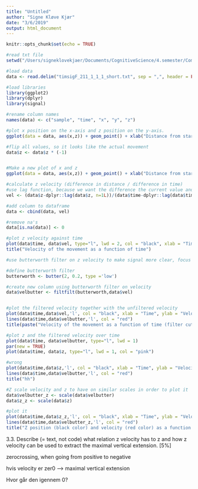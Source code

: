 ```yaml
---
title: "Untitled"
author: "Signe Kløve Kjær"
date: "3/6/2019"
output: html_document
---
```


```r
knitr::opts_chunk$set(echo = TRUE)
```



```r
#read txt file 
setwd("/Users/signeklovekjaer/Documents/CognitiveScience/4.semester/Computational_modeling_for_cognitive_science/ComMod/Models of perception and action")

#load data
data <- read.delim("timsigF_211_1_1_1_short.txt", sep = ",", header = FALSE)

#load libraries
library(ggplot2)
library(dplyr)
library(signal)
```

```r
#rename column names
names(data) <- c("sample", "time", "x", "y", "z")

```

```r
#plot x position on the x-axis and z position on the y-axis.  
ggplot(data = data, aes(x,z)) + geom_point() + xlab("Distance from start location to target location (x position)") + ylab("Height of movement (z position)") + labs(title = "Movement: Height as a function of distance")

```

```r
#flip all values, so it looks like the actual movement 
data$z <- data$z * (-1) 


#Make a new plot of x and z
ggplot(data = data, aes(x,z)) + geom_point() + xlab("Distance from start location to target location (x position)") + ylab("Height of movement (z position)") + labs(title = "Movement: Height as a function of distance")

```

```r
#calculate z velocity (difference in distance / difference in time) 
#use lag function, because we want the difference the current value and the value before
vel <- (data$z-dplyr::lag(data$z, n=1L))/(data$time-dplyr::lag(data$time, n=1L))

#add column to dataframe
data <- cbind(data, vel)

#remove na's
data[is.na(data)] <- 0
```


```r
#plot z velocity against time
plot(data$time, data$vel, type="l", lwd = 2, col = "black", xlab = "Time", ylab = "Velocity")
title("Velocity of the movement as a function of time")


```


```r
#use butterworth filter on z velocity to make signal more clear, focus on what we are interested in

#define butterworth filter
butterworth <- butter(2, 0.2, type ='low') 

#create new column using butterworth filter on velocity 
data$velbutter <- filtfilt(butterworth,data$vel)


#plot the filtered velocity together with the unfiltered velocity
plot(data$time,data$vel,'l', col = "black", xlab = "Time", ylab = "Velocity")
lines(data$time,data$velbutter,'l', col = "red")
title(paste("Velocity of the movement as a function of time (filter cutoff ",0.2,")",sep=""))

```


```r
#plot z and the filtered velocity over time
plot(data$time, data$velbutter, type="l", lwd = 1) 
par(new = TRUE)
plot(data$time, data$z, type="l", lwd = 1, col = "pink")

#wrong
plot(data$time,data$z,'l', col = "black", xlab = "Time", ylab = "Velocity and z position")
lines(data$time,data$velbutter,'l', col = "red")
title("hh")


```

```r
#Z scale velocity and z to have on similar scales in order to plot it
data$velbutter_z <- scale(data$velbutter)
data$z_z <- scale(data$z)

#plot it 
plot(data$time,data$z_z,'l', col = "black", xlab = "Time", ylab = "Velocity and z position")
lines(data$time,data$velbutter_z,'l', col = "red")
title("Z position (black color) and velocity (red color) as a function of time")
```



3.3. Describe (= text, not code) what relation z velocity has to z and how z velocity can be used
to extract the maximal vertical extension. [5%]

zerocrossing, when going from positive to negative 

hvis velocity er zer0 --> maximal vertical extension 

Hvor går den igennem 0?
